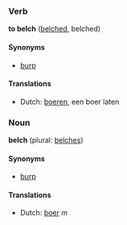 ===Verb===
'''to belch''' ([[belched]], belched)

====Synonyms====
*[[burp]]

====Translations====
*Dutch: [[boeren]], een boer laten

===Noun===
'''belch''' (plural: [[belches]])

====Synonyms====
*[[burp]]

====Translations====
*Dutch: [[boer]] ''m''